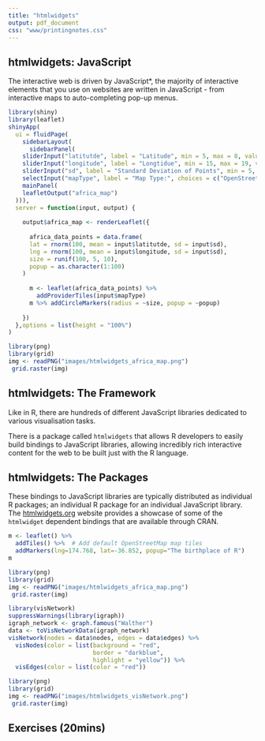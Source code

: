 ```yaml
---
title: "htmlwidgets"
output: pdf_document
css: "www/printingnotes.css"
---
```


## htmlwidgets: JavaScript

The interactive web is driven by JavaScript*, the majority of interactive elements that you use on websites are written in JavaScript - from interactive maps to auto-completing pop-up menus. 

```r
library(shiny)
library(leaflet)
shinyApp(
  ui = fluidPage(
    sidebarLayout(
      sidebarPanel(
    sliderInput("latitutde", label = "Latitude", min = 5, max = 8, value = 6.9),
    sliderInput("longitude", label = "Longtidue", min = 15, max = 19, value = 17.7),
    sliderInput("sd", label = "Standard Deviation of Points", min = 5, max = 20, value = 10),
    selectInput("mapType", label = "Map Type:", choices = c("OpenStreetMap", "OpenStreetMap.BlackAndWhite","OpenTopoMap"))),
    mainPanel(
    leafletOutput("africa_map")
  ))),
  server = function(input, output) {
    
    output$africa_map <- renderLeaflet({
      
      africa_data_points = data.frame(
      lat = rnorm(100, mean = input$latitutde, sd = input$sd),
      lng = rnorm(100, mean = input$longitude, sd = input$sd),
      size = runif(100, 5, 10),
      popup = as.character(1:100)
    )
    
      m <- leaflet(africa_data_points) %>%
        addProviderTiles(input$mapType)
      m %>% addCircleMarkers(radius = ~size, popup = ~popup)
      
    })
  },options = list(height = "100%")
)

```


```r
library(png)
library(grid)
img <- readPNG("images/htmlwidgets_africa_map.png")
 grid.raster(img)
```

## htmlwidgets: The Framework

Like in R, there are hundreds of different JavaScript libraries dedicated to various visualisation tasks. 

<p>

There is a package called `htmlwidgets` that allows R developers to easily build bindings to JavaScript libraries, allowing incredibly rich interactive content for the web to be built just with the R language.

## htmlwidgets: The Packages

These bindings to JavaScript libraries are typically distributed as individual R packages; an individual R package for an individual JavaScript library. The <a href="http://htmlwidgets.org">htmlwidgets.org</a> website provides a showcase of some of the `htmlwidget` dependent bindings that are available through CRAN.

```r
m <- leaflet() %>%
  addTiles() %>%  # Add default OpenStreetMap map tiles
  addMarkers(lng=174.768, lat=-36.852, popup="The birthplace of R")
m
```

```r
library(png)
library(grid)
img <- readPNG("images/htmlwidgets_africa_map.png")
 grid.raster(img)
```

```r
library(visNetwork)
suppressWarnings(library(igraph))
igraph_network <- graph.famous("Walther")
data <- toVisNetworkData(igraph_network)
visNetwork(nodes = data$nodes, edges = data$edges) %>%
  visNodes(color = list(background = "red", 
                        border = "darkblue",
                        highlight = "yellow")) %>%
  visEdges(color = list(color = "red"))
```


```r
library(png)
library(grid)
img <- readPNG("images/htmlwidgets_visNetwork.png")
 grid.raster(img)
```


## Exercises (20mins)